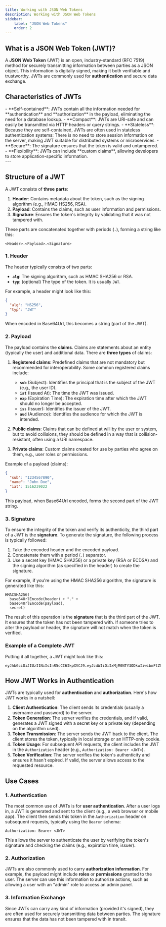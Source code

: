 ```yaml
---
title: Working with JSON Web Tokens
description: Working with JSON Web Tokens
sidebar:
    label: "JSON Web Tokens"
    order: 2
---
```



## What is a JSON Web Token (JWT)?

A **<LinkOut href='https://jwt.io/'>JSON Web Token</LinkOut>** (JWT) is an open, industry-standard (<LinkOut href='https://datatracker.ietf.org/doc/html/rfc7519'>RFC 7519</LinkOut>) method for securely transmitting information between parties as a JSON object. This information is digitally signed, making it both verifiable and trustworthy. JWTs are commonly used for **authentication** and secure data exchange.

## Characteristics of JWTs

<Aside type="tip" title=":">
- **Self-contained**: JWTs contain all the information needed for **authentication** and **authorization** in the payload, eliminating the need for a database lookup.
- **Compact**: JWTs are URI-safe and can easily be transmitted via HTTP headers or query strings.
- **Stateless**: Because they are self-contained, JWTs are often used in stateless authentication systems: There is no need to store session information on the server, making JWT suitable for distributed systems or microservices.
- **Secure**: The signature ensures that the token is valid and untampered.
- **Flexibility**: JWTs can include **custom claims**, allowing developers to store application-specific information.
</Aside>
---

## Structure of a JWT

A JWT consists of **three parts**:  
1. **Header**: Contains metadata about the token, such as the signing algorithm (e.g., HMAC HS256, RSA).
2. **Payload**: Contains the claims, such as user information and permissions.
3. **Signature**: Ensures the token's integrity by validating that it was not tampered with.


These parts are concatenated together with periods (`.`), forming a string like this:
```
<Header>.<Payload>.<Signature>
```

### 1. **Header**
The header typically consists of two parts:
- **`alg`**: The signing algorithm, such as HMAC SHA256 or RSA.
- **`typ`**: (optional) The type of the token. It is usually `JWT`.

For example, a header might look like this:

```json
{
  "alg": "HS256",
  "typ": "JWT"
}
```

When encoded in Base64Url, this becomes a string (part of the JWT).

### 2. **Payload**
The payload contains the **claims**. Claims are statements about an entity (typically the user) and additional data. There are **three types** of claims:

1. **Registered claims**: Predefined claims that are not mandatory but recommended for interoperability. Some common registered claims include:
    - **`sub`** (Subject): Identifies the principal that is the subject of the JWT (e.g., the user ID).
    - **`iat`** (Issued At): The time the JWT was issued.
    - **`exp`** (Expiration Time): The expiration time after which the JWT should no longer be accepted.
    - **`iss`** (Issuer): Identifies the issuer of the JWT.
    - **`aud`** (Audience): Identifies the audience for which the JWT is intended.

2. **Public claims**: Claims that can be defined at will by the user or system, but to avoid collisions, they should be defined in a way that is collision-resistant, often using a URI namespace.

3. **Private claims**: Custom claims created for use by parties who agree on them, e.g., user roles or permissions.

Example of a payload (claims):

```json
{
  "sub": "1234567890",
  "name": "John Doe",
  "iat": 1516239022
}
```

This payload, when Base64Url encoded, forms the second part of the JWT string.

### 3. **Signature**
To ensure the integrity of the token and verify its authenticity, the third part of a JWT is the **signature**. To generate the signature, the following process is typically followed:
1. Take the encoded header and the encoded payload.
2. Concatenate them with a period (`.`) separator.
3. Use a secret key (HMAC SHA256) or a private key (RSA or ECDSA) and the signing algorithm (as specified in the header) to create the signature.

For example, if you're using the HMAC SHA256 algorithm, the signature is generated like this:

```text
HMACSHA256(
  base64UrlEncode(header) + "." +
  base64UrlEncode(payload),
  secret)
```

The result of this operation is the **signature** that is the third part of the JWT. It ensures that the token has not been tampered with. If someone tries to alter the payload or header, the signature will not match when the token is verified.

### Example of a Complete JWT

Putting it all together, a JWT might look like this:

```
eyJhbGciOiJIUzI1NiIsInR5cCI6IkpXVCJ9.eyJzdWIiOiIxMjM0NTY3ODkwIiwibmFtZSI6IkpvaG4gRG9lIiwibWFya2V0Ijp0cnVlfQ.SflKxwRJSMeKKF2QT4fwpMeJf36POk6yJV_adQssw5c
```

## How JWT Works in Authentication

JWTs are typically used for **authentication** and **authorization**. Here's how JWT works in a nutshell:

1. **Client Authentication**: The client sends its credentials (usually a username and password) to the server.
2. **Token Generation**: The server verifies the credentials, and if valid, generates a JWT signed with a secret key or a private key (depending on the algorithm used).
3. **Token Transmission**: The server sends the JWT back to the client. The client stores the token, typically in local storage or an HTTP-only cookie.
4. **Token Usage**: For subsequent API requests, the client includes the JWT in the `Authorization` header (e.g., `Authorization: Bearer <JWT>`).
5. **Token Verification**: The server verifies the token's authenticity and ensures it hasn't expired. If valid, the server allows access to the requested resource.

## **Use Cases**

### 1. **Authentication**
The most common use of JWTs is for **user authentication**. After a user logs in, a JWT is generated and sent to the client (e.g., a web browser or mobile app). The client then sends this token in the `Authorization` header on subsequent requests, typically using the `Bearer` schema:
```
Authorization: Bearer <JWT>
```
This allows the server to authenticate the user by verifying the token's signature and checking the claims (e.g., expiration time, issuer).

### 2. **Authorization**
JWTs are also commonly used to carry **authorization information**. For example, the payload might include **roles** or **permissions** granted to the user. The server can use this information to authorize actions, such as allowing a user with an "admin" role to access an admin panel.

### 3. **Information Exchange**
Since JWTs can carry any kind of information (provided it's signed), they are often used for securely transmitting data between parties. The signature ensures that the data has not been tampered with in transit.
